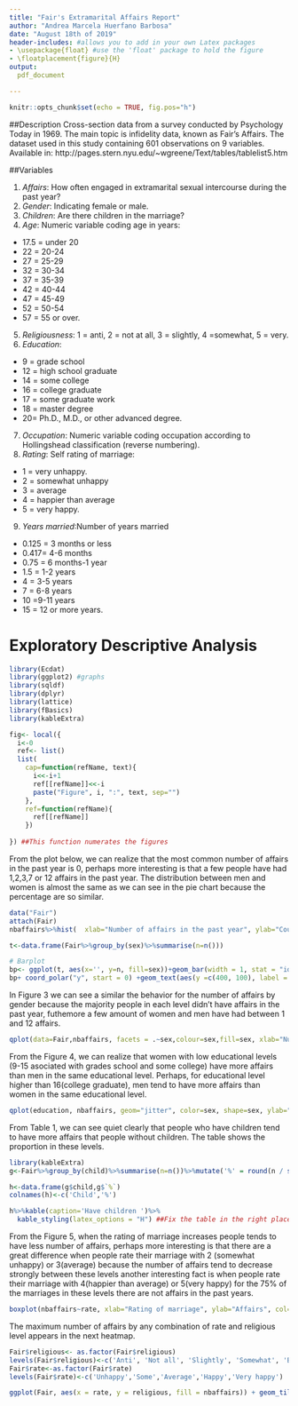 ---
title: "Fair's Extramarital Affairs Report"
author: "Andrea Marcela Huerfano Barbosa"
date: "August 18th of 2019"
header-includes: #allows you to add in your own Latex packages
- \usepackage{float} #use the 'float' package to hold the figure
- \floatplacement{figure}{H}
output:
  pdf_document

---

```{r setup, include=FALSE}
knitr::opts_chunk$set(echo = TRUE, fig.pos="h")
```


##Description
Cross-section data from a survey conducted by Psychology Today in 1969. The main topic is infidelity data, known as Fair's Affairs. The dataset used in this study containing 601 observations on 9 variables. Available in:
http://pages.stern.nyu.edu/~wgreene/Text/tables/tablelist5.htm


##Variables

1. *Affairs*: How often engaged in extramarital sexual intercourse during the past year?
2. *Gender*: Indicating female or male.
3. *Children*: Are there children in the marriage?  
4. *Age*: Numeric variable coding age in years:
+ 17.5 = under 20
+ 22 = 20-24
+ 27 = 25-29
+ 32 = 30-34
+ 37 = 35-39
+ 42 = 40-44
+ 47 = 45-49
+ 52 = 50-54
+ 57 = 55 or over. 
5.  *Religiousness*:
1 = anti, 2 = not at all, 3 = slightly, 4 =somewhat, 5 = very.
6. *Education*: 
+ 9 = grade school
+ 12 = high school graduate
+ 14 = some college
+ 16 = college graduate
+ 17 = some graduate work
+ 18 = master degree
+ 20= Ph.D., M.D., or other advanced degree.
7. *Occupation*: Numeric variable coding occupation according to Hollingshead classification (reverse numbering).
8. *Rating*: Self rating of marriage:
+ 1 = very unhappy.
+ 2 = somewhat unhappy
+ 3 = average
+ 4 = happier than average
+ 5 = very happy.
9. *Years married*:Number of years married
+ 0.125 = 3 months or less
+ 0.417= 4-6 months
+ 0.75 = 6 months-1 year
+ 1.5 = 1-2 years
+ 4 = 3-5 years
+ 7 = 6-8 years
+ 10 =9-11 years 
+ 15 = 12 or more years.


# Exploratory Descriptive Analysis
```{r libraries,  echo=FALSE, include=FALSE}

library(Ecdat)
library(ggplot2) #graphs
library(sqldf)
library(dplyr)
library(lattice)
library(fBasics)
library(kableExtra)
```

```{r functions, include=FALSE}
fig<- local({
  i<-0
  ref<- list()
  list(
    cap=function(refName, text){
      i<<-i+1
      ref[[refName]]<<-i
      paste("Figure", i, ":", text, sep="")
    },
    ref=function(refName){
      ref[[refName]]
    })
  
}) ##This function numerates the figures
```


From the plot below, we can realize that the most common number of affairs in the past year is 0, perhaps more interesting is that a few people have had 1,2,3,7 or 12 affairs in the past year. The distribution between men  and women is almost the same as we can see in the pie chart because the percentage are so similar.

```{r histogram for affairs,fig.height=3, fig.cap=("Distribution of affairs"), fig.pos='h', echo=FALSE}
data("Fair")
attach(Fair)
nbaffairs%>%hist(  xlab="Number of affairs in the past year", ylab="Count of people", col="darkslategray", main="")
```

```{r pie chart, fig.height=2.6, fig.cap=('Population distribution by gender'), echo=FALSE}
t<-data.frame(Fair%>%group_by(sex)%>%summarise(n=n()))

# Barplot
bp<- ggplot(t, aes(x='', y=n, fill=sex))+geom_bar(width = 1, stat = "identity")
bp+ coord_polar("y", start = 0) +geom_text(aes(y =c(400, 100), label = as.factor(round(n/sum(n),2))), size=4)
```


In Figure 3 we can see a similar the behavior for the number of affairs by gender because the majority people in each level didn't have affairs in the past year, futhemore a few amount of women and men have had between 1 and 12 affairs.

```{r, fig.cap="Plot of the number of affairs in the past year by gender", fig.height=2, fig.pos='h',echo=FALSE}
qplot(data=Fair,nbaffairs, facets = .~sex,colour=sex,fill=sex, xlab="Number of affairs in the past year",ylab="Count of people", binwidth=1 )

```

From the Figure 4, we can realize that women with low educational levels (9-15 asociated with grades school and some college) have more affairs than men in the same educational level. Perhaps, for educational level higher than 16(college graduate), men tend to have more affairs than women in the same educational level.  

```{r, fig.height=3,fig.cap="Number of affairs  for each combination of educational level  and gender" ,  echo=FALSE}
qplot(education, nbaffairs, geom="jitter", color=sex, shape=sex, ylab="Number of affairs", xlab="Educational level" )
```

From Table 1, we can see quiet clearly  that people who have children tend to have more affairs that people without children. The table shows the proportion in these levels.

```{r, echo=FALSE, warning=FALSE}
library(kableExtra)
g<-Fair%>%group_by(child)%>%summarise(n=n())%>%mutate('%' = round(n / sum(n),2))

h<-data.frame(g$child,g$`%`)
colnames(h)<-c('Child','%')

h%>%kable(caption='Have children ')%>%
  kable_styling(latex_options = "H") ##Fix the table in the right place

```

From the Figure 5, when the rating of marriage increases people tends to have less number of affairs, perhaps more interesting is that there  are a great difference when people rate their marriage with 2 (somewhat unhappy) or 3(average) because the number of affairs tend to decrease strongly between these levels another interesting fact is when people rate their marriage with 4(happier than average) or 5(very happy) for the 75% of the marriages in these levels there are not affairs in the past years.

```{r,fig.height=4, fig.cap="Boxplot for the number of affairs by  the rating of marriage", echo=FALSE}
boxplot(nbaffairs~rate, xlab="Rating of marriage", ylab="Affairs", col="deeppink3")
```

The maximum  number of affairs by any combination of rate and religious level appears in the next heatmap.
```{r, fig.cap='Rate, religious level and maximum number of affairs',fig.height=5, echo=FALSE}

Fair$religious<- as.factor(Fair$religious)
levels(Fair$religious)<-c('Anti', 'Not all', 'Slightly', 'Somewhat', 'Believe')
Fair$rate<-as.factor(Fair$rate)
levels(Fair$rate)<-c('Unhappy','Some','Average','Happy','Very happy')

ggplot(Fair, aes(x = rate, y = religious, fill = nbaffairs)) + geom_tile()
      
```

